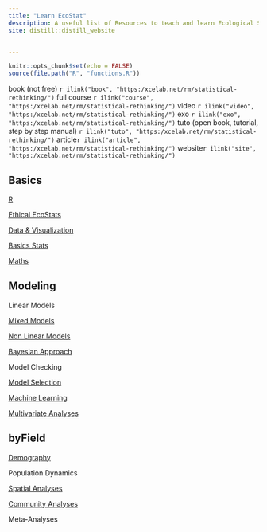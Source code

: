 ```yaml
---
title: "Learn EcoStat"
description: A useful list of Resources to teach and learn Ecological Statistics
site: distill::distill_website


---
```

```r
knitr::opts_chunk$set(echo = FALSE)
source(file.path("R", "functions.R"))
```

book (not free) `r ilink("book", "https:/xcelab.net/rm/statistical-rethinking/")`
full course `r ilink("course", "https:/xcelab.net/rm/statistical-rethinking/")`
video `r ilink("video", "https:/xcelab.net/rm/statistical-rethinking/")`
exo `r ilink("exo", "https:/xcelab.net/rm/statistical-rethinking/")`
tuto (open book, tutorial, step by step manual) `r ilink("tuto", "https:/xcelab.net/rm/statistical-rethinking/")`
article`r ilink("article", "https:/xcelab.net/rm/statistical-rethinking/")`
website`r ilink("site", "https:/xcelab.net/rm/statistical-rethinking/")`



## Basics
  
[R](basics_r.html) 

[Ethical EcoStats](basics_ethical.html)

[Data & Visualization](basics_data.html)

[Basics Stats](basics_stats.html)

[Maths](basics_maths.html)


## Modeling

Linear Models

[Mixed Models](modeling_mixedmodels.html)

[Non Linear Models](modeling_nonlinear.html)

[Bayesian Approach](modeling_bayesian.html)

Model Checking

[Model Selection](modeling_modelselection.html)

[Machine Learning](modeling_machinelearning.html)

[Multivariate Analyses](modeling_multivariate.html)


## byField

[Demography](byfield_demography.html)

Population Dynamics

[Spatial Analyses](byfield_spatial.html)

[Community Analyses](byfield_community.html)

Meta-Analyses





